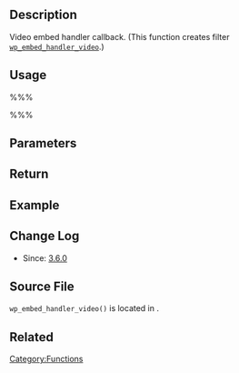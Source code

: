 {{Languages|
{{en|Function Reference/wp embed handler video}}
{{ja|Function Reference/wp embed handler video}}
}}
== Description ==
Video embed handler callback. (This function creates filter <tt>[[Plugin_API/Filter_Reference/wp_embed_handler_video|wp_embed_handler_video]]</tt>.)

== Usage ==
%%% <?php wp_embed_handler_video( $matches, $attr, $url, $rawattr ) ?> %%%

== Parameters ==
{{Parameter|$matches|array|The regex matches from the provided regex when calling <tt>[[Function_Reference/wp_embed_register_handler|wp_embed_register_handler()]]</tt>.}}
{{Parameter|$attr|array|Embed attributes.}}
{{Parameter|$url|string|The original URL that was matched by the regex.}}
{{Parameter|$rawattr|array|The original unmodified attributes.}}

== Return ==
{{Return||string|The embed HTML.}}

== Example ==

== Change Log ==
* Since: [[Version 3.6|3.6.0]]

== Source File ==
<tt>wp_embed_handler_video()</tt> is located in {{Trac|wp-includes/media.php.}}.

== Related ==
{{Embed Tags}}

{{Video Tags}}

{{Tag Footer}}

[[Category:Functions]]